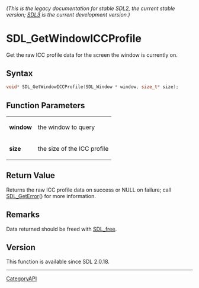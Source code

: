 ====== (This is the legacy documentation for stable SDL2, the current stable version; [https://wiki.libsdl.org/SDL3/ SDL3] is the current development version.) ======
= SDL_GetWindowICCProfile =

Get the raw ICC profile data for the screen the window is currently on.

== Syntax ==

<syntaxhighlight lang='c'>
void* SDL_GetWindowICCProfile(SDL_Window * window, size_t* size);
</syntaxhighlight>

== Function Parameters ==

{|
|'''window'''
|the window to query
|-
|'''size'''
|the size of the ICC profile
|}

== Return Value ==

Returns the raw ICC profile data on success or NULL on failure; call
[[SDL_GetError]]() for more information.

== Remarks ==

Data returned should be freed with [[SDL_free]].

== Version ==

This function is available since SDL 2.0.18.

----
[[CategoryAPI]]


